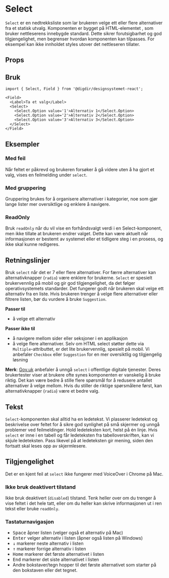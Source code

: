 
<Meta of={SelectStories} />

# Select
`Select` er en nedtrekksliste som lar brukeren velge ett eller flere alternativer fra et statisk utvalg. Komponenten er bygget på HTML-elementet , som bruker nettleserens innebygde standard. Dette sikrer forutsigbarhet og god tilgjengelighet, men begrenser hvordan komponenten kan tilpasses. For eksempel kan ikke innholdet styles utover det nettleseren tillater.

## Props

<Primary />
<Controls />

## Bruk

```tsx
import { Select, Field } from '@digdir/designsystemet-react';

<Field>
  <Label>Ta et valg</Label>
  <Select>
    <Select.Option value='1'>Alternativ 1</Select.Option>
    <Select.Option value='2'>Alternativ 2</Select.Option>
    <Select.Option value='3'>Alternativ 3</Select.Option>
  </Select>
</Field>
```

## Eksempler

### Med feil
Når feltet er påkrevd og brukeren forsøker å gå videre uten å ha gjort et valg, vises en feilmelding under `select`.

<Canvas of={SelectStories.WithError} />

### Med gruppering
Gruppering brukes for å organisere alternativer i kategorier, noe som gjør lange lister mer oversiktlige og enklere å navigere.

<Canvas of={SelectStories.WithOptgroup} />

### ReadOnly
Bruk `readOnly` når du vil vise en forhåndsvalgt verdi i en Select-komponent, men ikke tillate at brukeren endrer valget. Dette kan være aktuelt når informasjonen er bestemt av systemet eller et tidligere steg i en prosess, og ikke skal kunne redigeres.

<Canvas of={SelectStories.ReadOnly} />

## Retningslinjer

Bruk `select` når det er 7 eller flere alternativer. For færre alternativer kan alternativknapper (`radio`) være enklere for brukerne. `Select` er spesielt brukervennlig på mobil og gir god tilgjengelighet, da det følger operativsystemets standarder. Det fungerer godt når brukeren skal velge ett alternativ fra en liste. Hvis brukeren trenger å velge flere alternativer eller filtrere listen, bør du vurdere å bruke `Suggestion`.

**Passer til**
* å velge ett alternativ

**Passer ikke til**
* å navigere mellom sider eller seksjoner i en applikasjon
* å velge flere alternativer. Selv om HTML select støtter dette via `Multiple`-attributtet, er det lite brukervennlig, spesielt på mobil. Vi anbefaler `Checkbox` eller `Suggestion` for en mer oversiktlig og tilgjengelig løsning

**Merk**: [Gov.uk](https://design-system.service.gov.uk/components/select) anbefaler å unngå `select` i offentlige digitale tjenester. Deres brukertester viser at brukere ofte synes komponenten er vanskelig å bruke riktig. Det kan være bedre å stille flere spørsmål for å redusere antallet alternativer å velge mellom. Hvis du stiller de riktige spørsmålene først, kan alternativknapper (`radio`) være et bedre valg.

## Tekst
`Select`-komponenten skal alltid ha en ledetekst. Vi plasserer ledetekst og beskrivelse over feltet for å sikre god synlighet på små skjermer og unngå problemer ved feilmeldinger. Hold ledeteksten kort, helst på én linje.
Hvis `select` er inne i en tabell og får ledeteksten fra tabelloverskriften, kan vi skjule ledeteksten. Pass likevel på at ledeteksten gir mening, siden den fortsatt skal leses opp av skjermlesere.

## Tilgjengelighet
Det er en kjent feil at `select` ikke fungerer med VoiceOver i Chrome på Mac.

### Ikke bruk deaktivert tilstand
Ikke bruk deaktivert (`disabled`) tilstand. Tenk heller over om du trenger å vise feltet i det hele tatt, eller om du heller kan skrive informasjonen ut i ren tekst eller bruke `readOnly`.

### Tastaturnavigasjon
- <kbd>Space</kbd> åpner listen (velger også et alternativ på Mac)
- <kbd>Enter</kbd> velger alternativ i listen (åpner også listen på Windows)
- <kbd data-icon>↓</kbd> markerer neste alternativ i listen
- <kbd data-icon>↑</kbd> markerer forrige alternativ i listen
- <kbd>Home</kbd> markerer det første alternativet i listen
- <kbd>End</kbd> markerer det siste alternativet i listen
- Andre bokstaver/tegn hopper til det første alternativet som starter på den bokstaven eller det tegnet.



